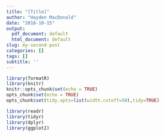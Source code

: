 ---
title: "[Title]"
author: "Hayden MacDonald"
date: "2018-10-15"
output:
  pdf_document: default
  html_document: default
slug: my-second-post
categories: []
tags: []
subtitle: ''
---

```{r setup, include=FALSE}
library(formatR)
library(knitr)
knitr::opts_chunk$set(echo = TRUE)
opts_chunk$set(echo = TRUE)
opts_chunk$set(tidy.opts=list(width.cutoff=50),tidy=TRUE)
```

```{r setup}
library(readr)
library(tidyr)
library(dplyr)
library(ggplot2)
```




























